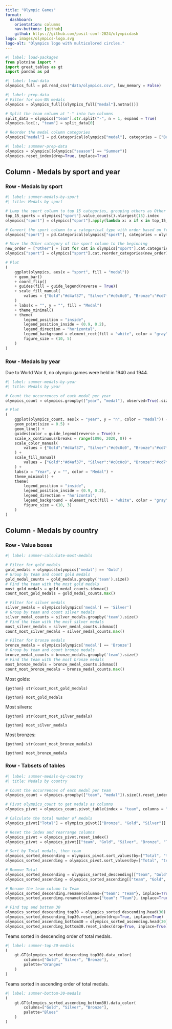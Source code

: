 ```yaml
---
title: "Olympic Games"
format: 
  dashboard:
    orientation: columns
    nav-buttons: [github]
    github: https://github.com/posit-conf-2024/olympicdash
logo: images/olympics-logo.svg
logo-alt: "Olympics logo with multicolored circles."
---
```


```python
#| label: load-packages
from plotnine import *
import great_tables as gt
import pandas as pd
```

```python
#| label: load-data
olympics_full = pd.read_csv("data/olympics.csv", low_memory = False)
```

```python
#| label: prep-data
# Filter for non-NA medals
olympics = olympics_full[(olympics_full["medal"].notna())]

# Split the team column at "-" into two columns
split_data = olympics["team"].str.split("-", n = 1, expand = True)
olympics.loc[:, "team"] = split_data[0]

# Reorder the medal column categories
olympics["medal"] = pd.Categorical(olympics["medal"], categories = ["Bronze", "Silver", "Gold"])
```

```python
#| label: summmer-prep-data
olympics = olympics[(olympics["season"] == "Summer")]
olympics.reset_index(drop=True, inplace=True)
```

## Column - Medals by sport and year {width=65%}

### Row - Medals by sport {height=60%}

```python
#| label: summer-medals-by-sport
#| title: Medals by sport

# Lump the sport column to top 15 categories, grouping others as Other
top_15_sports = olympics["sport"].value_counts().nlargest(15).index
olympics["sport"] = olympics["sport"].apply(lambda x: x if x in top_15_sports else "Other")

# Convert the sport column to a categorical type with order based on frequency, and reverse the order
olympics["sport"] = pd.Categorical(olympics["sport"], categories = olympics["sport"].value_counts().index[::-1])

# Move the Other category of the sport column to the beginning
new_order = ["Other"] + [cat for cat in olympics["sport"].cat.categories if cat != "Other"]
olympics["sport"] = olympics["sport"].cat.reorder_categories(new_order)

# Plot
(
    ggplot(olympics, aes(x = "sport", fill = "medal"))
    + geom_bar()
    + coord_flip()
    + guides(fill = guide_legend(reverse = True)) 
    + scale_fill_manual(
        values = {"Gold":"#d4af37", "Silver":"#c0c0c0", "Bronze":"#cd7f32"}
    ) 
    + labs(x = "", y = "", fill = "Medal") 
    + theme_minimal() 
    + theme(
        legend_position = "inside",
        legend_position_inside = (0.9, 0.2),
        legend_direction = "horizontal",
        legend_background = element_rect(fill = "white", color = "gray"),
        figure_size = (10, 5)
    )
)
```

### Row - Medals by year {height=40%}

::: {.card title="Medals by year"}
Due to World War II, no olympic games were held in 1940 and 1944.

```python
#| label: summer-medals-by-year
#| title: Medals by year

# Count the occurrences of each medal per year
olympics_count = olympics.groupby(["year", "medal"], observed=True).size().reset_index(name = "n")

# Plot
(
    ggplot(olympics_count, aes(x = "year", y = "n", color = "medal")) +
    geom_point(size = 0.5) +
    geom_line() +
    guides(color = guide_legend(reverse = True)) + 
    scale_x_continuous(breaks = range(1896, 2020, 8)) +
    scale_color_manual(
        values = {"Gold":"#d4af37", "Silver":"#c0c0c0", "Bronze":"#cd7f32"}
    ) + 
    scale_fill_manual(
        values = {"Gold":"#d4af37", "Silver":"#c0c0c0", "Bronze":"#cd7f32"}
    ) + 
    labs(x = "Year", y = "", color = "Medal") +
    theme_minimal() +
    theme(
        legend_position = "inside",
        legend_position_inside = (0.9, 0.2),
        legend_direction = "horizontal",
        legend_background = element_rect(fill = "white", color = "gray"),
        figure_size = (10, 3)
    )
)
```
:::

## Column - Medals by country {width=35%}

### Row - Value boxes {height=30%}

```python
#| label: summer-calculate-most-medals

# Filter for gold medals
gold_medals = olympics[olympics['medal'] == 'Gold']
# Group by team and count gold medals
gold_medal_counts = gold_medals.groupby('team').size()
# Find the team with the most gold medals
most_gold_medals = gold_medal_counts.idxmax()
count_most_gold_medals = gold_medal_counts.max()

# Filter for silver medals
silver_medals = olympics[olympics['medal'] == 'Silver']
# Group by team and count silver medals
silver_medal_counts = silver_medals.groupby('team').size()
# Find the team with the most silver medals
most_silver_medals = silver_medal_counts.idxmax()
count_most_silver_medals = silver_medal_counts.max()

# Filter for bronze medals
bronze_medals = olympics[olympics['medal'] == 'Bronze']
# Group by team and count bronze medals
bronze_medal_counts = bronze_medals.groupby('team').size()
# Find the team with the most bronze medals
most_bronze_medals = bronze_medal_counts.idxmax()
count_most_bronze_medals = bronze_medal_counts.max()
```

::: {.valuebox icon="award-fill" color="#d4af37"}
Most golds: 

`{python} str(count_most_gold_medals)`

`{python} most_gold_medals`
:::

::: {.valuebox icon="award-fill" color="#c0c0c0"}
Most silvers: 

`{python} str(count_most_silver_medals)`

`{python} most_silver_medals`
:::

::: {.valuebox icon="award-fill" color="#cd7f32"}
Most bronzes: 

`{python} str(count_most_bronze_medals)`

`{python} most_bronze_medals`
:::

### Row - Tabsets of tables {height=70% .tabset}

```python
#| label: summer-medals-by-country
#| title: Medals by country

# Count the occurrences of each medal per team
olympics_count = olympics.groupby(["team", "medal"]).size().reset_index(name="n")

# Pivot olympics_count to get medals as columns
olympics_pivot = olympics_count.pivot_table(index = "team", columns = "medal", values = "n", fill_value = 0)

# Calculate the total number of medals
olympics_pivot["Total"] = olympics_pivot[["Bronze", "Gold", "Silver"]].sum(axis=1)

# Reset the index and rearrange columns
olympics_pivot = olympics_pivot.reset_index()
olympics_pivot = olympics_pivot[["team", "Gold", "Silver", "Bronze", "Total"]]

# Sort by Total medals, then team
olympics_sorted_descending = olympics_pivot.sort_values(by=["Total", "team"], ascending=[False, True])
olympics_sorted_ascending = olympics_pivot.sort_values(by=["Total", "team"], ascending=[True, True])

# Remove Total
olympics_sorted_descending = olympics_sorted_descending[["team", "Gold", "Silver", "Bronze"]]
olympics_sorted_ascending = olympics_sorted_ascending[["team", "Gold", "Silver", "Bronze"]]

# Rename the team column to Team
olympics_sorted_descending.rename(columns={"team": "Team"}, inplace=True)
olympics_sorted_ascending.rename(columns={"team": "Team"}, inplace=True)

# Find top and bottom 30
olympics_sorted_descending_top30 = olympics_sorted_descending.head(30)
olympics_sorted_descending_top30.reset_index(drop=True, inplace=True)
olympics_sorted_ascending_bottom30 = olympics_sorted_ascending.head(30)
olympics_sorted_ascending_bottom30.reset_index(drop=True, inplace=True)
```

::: {.card title="Top 30 total medals"}
Teams sorted in descending order of total medals.

```python
#| label: summer-top-30-medals
(
    gt.GT(olympics_sorted_descending_top30).data_color(
        columns=["Gold", "Silver", "Bronze"],
        palette="Oranges"
    )
)
```
:::

::: {.card title="Bottom 30 total medals"}
Teams sorted in ascending order of total medals.

```python
#| label: summer-bottom-30-medals
(
    gt.GT(olympics_sorted_ascending_bottom30).data_color(
        columns=["Gold", "Silver", "Bronze"],
        palette="Blues"
    )
)
```
:::
